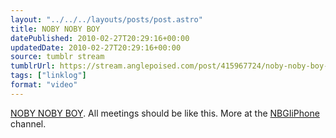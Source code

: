 ```yaml
---
layout: "../../../layouts/posts/post.astro"
title: NOBY NOBY BOY
datePublished: 2010-02-27T20:29:16+00:00
updatedDate: 2010-02-27T20:29:16+00:00
source: tumblr stream
tumblrUrl: https://stream.anglepoised.com/post/415967724/noby-noby-boy-all-meetings-should-be-like-this
tags: ["linklog"]
format: "video"
---
```



<YouTube id="https://www.youtube.com/watch?v=Q1SS-GqSv7g" />

[NOBY NOBY BOY][1]. All meetings should be like this. More at the [NBGIiPhone][2] channel.

[1]: https://www.youtube.com/watch?v=Q1SS-GqSv7g
[2]: http://www.youtube.com/user/NBGIiPhone

